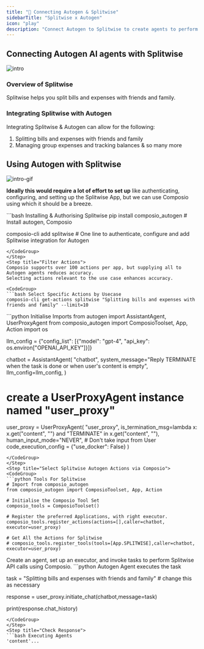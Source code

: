 ```yaml
---
title: "🚀 Connecting Autogen & Splitwise"
sidebarTitle: "Splitwise x Autogen"
icon: "play"
description: "Connect Autogen to Splitwise to create agents to perform tasks using natural language"
---
```


## Connecting Autogen AI agents with Splitwise
![intro](/media/intro.jpg)

### Overview of Splitwise

Splitwise helps you split bills and expenses with friends and family.

### Integrating Splitwise with Autogen

Integrating Splitwise & Autogen can allow for the following:

1. Splitting bills and expenses with friends and family
2. Managing group expenses and tracking balances
& so many more

## Using Autogen with Splitwise
![intro-gif](/media/intro.gif)
<Steps>
<Step title="Setting Up the Environment">

**Ideally this would require a lot of effort to set up** like authenticating, configuring, and setting up the Splitwise App, but we can use Composio using which it should be a breeze.

<CodeGroup>
```bash Installing & Authorising Splitwise
pip install composio_autogen # Install autogen, Composio 

composio-cli add splitwise # One line to authenticate, configure and add Splitwise integration for Autogen
```
</CodeGroup>
</Step>
<Step title="Filter Actions">
Composio supports over 100 actions per app, but supplying all to Autogen agents reduces accuracy.
Selecting actions relevant to the use case enhances accuracy.

<CodeGroup>
```bash Select Specific Actions by Usecase
composio-cli get-actions splitwise "Splitting bills and expenses with friends and family" --limit=10
```
</CodeGroup>

</Step>
<Step title="Import Base Packages">

<CodeGroup>
```python Initialise Imports
from autogen import AssistantAgent, UserProxyAgent
from composio_autogen import ComposioToolset, App, Action
import os

llm_config = {"config_list": [{"model": "gpt-4", "api_key": os.environ["OPENAI_API_KEY"]}]}

chatbot = AssistantAgent(
    "chatbot",
    system_message="Reply TERMINATE when the task is done or when user's content is empty",
    llm_config=llm_config,
)

# create a UserProxyAgent instance named "user_proxy"
user_proxy = UserProxyAgent(
    "user_proxy",
    is_termination_msg=lambda x: x.get("content", "") and "TERMINATE" in x.get("content", ""),
    human_input_mode="NEVER", # Don't take input from User
    code_execution_config = {"use_docker": False}
)
```
</CodeGroup>
</Step>
<Step title="Select Splitwise Autogen Actions via Composio">
<CodeGroup>
```python Tools For Splitwise
# Import from composio_autogen
from composio_autogen import ComposioToolset, App, Action

# Initialise the Composio Tool Set
composio_tools = ComposioToolset()

# Register the preferred Applications, with right executor. 
composio_tools.register_actions(actions=[],caller=chatbot, executor=user_proxy)

# Get All the Actions for Splitwise
# composio_tools.register_tools(tools=[App.SPLITWISE],caller=chatbot, executor=user_proxy) 
```
</CodeGroup>
</Step>
<Step title="Execute the Agent">
Create an agent, set up an executor, and invoke tasks to perform Splitwise API calls using Composio. 
<CodeGroup>
```python Autogen Agent executes the task

task = "Splitting bills and expenses with friends and family" # change this as necessary

response = user_proxy.initiate_chat(chatbot,message=task)

print(response.chat_history)
```
</CodeGroup>
</Step>
<Step title="Check Response">
```bash Executing Agents
'content'...
```
</Step>
</Steps>
